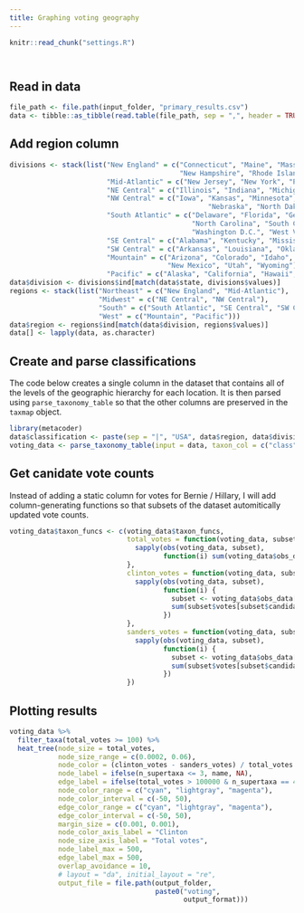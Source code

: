 ```yaml
---
title: Graphing voting geography
---
```


```r
knitr::read_chunk("settings.R")
```

```r
```

```r
```

## Read in data

```r
file_path <- file.path(input_folder, "primary_results.csv")
data <- tibble::as_tibble(read.table(file_path, sep = ",", header = TRUE, quote = "", stringsAsFactors = FALSE))
```

## Add region column

```r
divisions <- stack(list("New England" = c("Connecticut", "Maine", "Massachusetts",
                                          "New Hampshire", "Rhode Island", "Vermont"),
                        "Mid-Atlantic" = c("New Jersey", "New York", "Pennsylvania"),
                        "NE Central" = c("Illinois", "Indiana", "Michigan", "Ohio", "Wisconsin"),
                        "NW Central" = c("Iowa", "Kansas", "Minnesota", "Missouri",
                                                 "Nebraska", "North Dakota", "South Dakota"),
                        "South Atlantic" = c("Delaware", "Florida", "Georgia", "Maryland",
                                             "North Carolina", "South Carolina", "Virginia",
                                             "Washington D.C.", "West Virginia"),
                        "SE Central" = c("Alabama", "Kentucky", "Mississippi", "Tennessee"),
                        "SW Central" = c("Arkansas", "Louisiana", "Oklahoma", "Texas"),
                        "Mountain" = c("Arizona", "Colorado", "Idaho", "Montana", "Nevada",
                                       "New Mexico", "Utah", "Wyoming"),
                        "Pacific" = c("Alaska", "California", "Hawaii", "Oregon", "Washington")))
data$division <- divisions$ind[match(data$state, divisions$values)]
regions <- stack(list("Northeast" = c("New England", "Mid-Atlantic"),
                      "Midwest" = c("NE Central", "NW Central"),
                      "South" = c("South Atlantic", "SE Central", "SW Central"),
                      "West" = c("Mountain", "Pacific")))
data$region <- regions$ind[match(data$division, regions$values)]
data[] <- lapply(data, as.character)
```


## Create and parse classifications

The code below creates a single column in the dataset that contains all of the levels of the geographic hierarchy for each location. 
It is then parsed using `parse_taxonomy_table` so that the other columns are preserved in the `taxmap` object.

```r
library(metacoder)
data$classification <- paste(sep = "|", "USA", data$region, data$division, data$state, data$county)
voting_data <- parse_taxonomy_table(input = data, taxon_col = c("class" = -1), other_col_type = "obs_info", class_sep = "\\|")
```

## Get canidate vote counts

Instead of adding a static column for votes for Bernie / Hillary, I will add column-generating functions so that subsets of the dataset automitically updated vote counts.

```r
voting_data$taxon_funcs <- c(voting_data$taxon_funcs, 
                             total_votes = function(voting_data, subset) {
                               sapply(obs(voting_data, subset),
                                      function(i) sum(voting_data$obs_data$votes[i]))
                             },
                             clinton_votes = function(voting_data, subset) {
                               sapply(obs(voting_data, subset),
                                      function(i) {
                                        subset <- voting_data$obs_data[i, ]
                                        sum(subset$votes[subset$candidate == "Hillary Clinton"])
                                      })
                             },
                             sanders_votes = function(voting_data, subset) {
                               sapply(obs(voting_data, subset),
                                      function(i) {
                                        subset <- voting_data$obs_data[i, ]
                                        sum(subset$votes[subset$candidate == "Bernie Sanders"])
                                      })
                             })
```

## Plotting results

```r
voting_data %>%
  filter_taxa(total_votes >= 100) %>%
  heat_tree(node_size = total_votes,
            node_size_range = c(0.0002, 0.06),
            node_color = (clinton_votes - sanders_votes) / total_votes * 100,
            node_label = ifelse(n_supertaxa <= 3, name, NA),
            edge_label = ifelse(total_votes > 100000 & n_supertaxa == 4, name, NA),
            node_color_range = c("cyan", "lightgray", "magenta"),
            node_color_interval = c(-50, 50),
            edge_color_range = c("cyan", "lightgray", "magenta"),
            edge_color_interval = c(-50, 50),
            margin_size = c(0.001, 0.001),
            node_color_axis_label = "Clinton                                Sanders",
            node_size_axis_label = "Total votes",
            node_label_max = 500,
            edge_label_max = 500, 
            overlap_avoidance = 10,
            # layout = "da", initial_layout = "re",
            output_file = file.path(output_folder,
                                    paste0("voting",
                                           output_format)))
```

